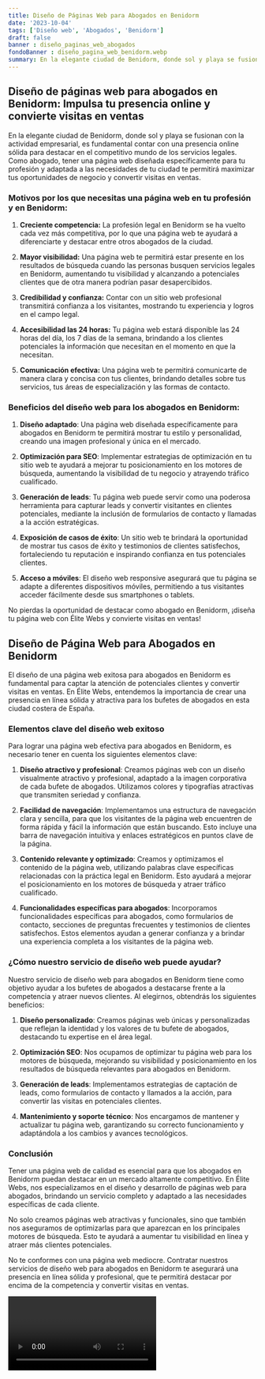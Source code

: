 ```yaml
---
title: Diseño de Páginas Web para Abogados en Benidorm
date: '2023-10-04'
tags: ['Diseño web', 'Abogados', 'Benidorm']
draft: false
banner : diseño_paginas_web_abogados
fondoBanner : diseño_pagina_web_benidorm.webp
summary: En la elegante ciudad de Benidorm, donde sol y playa se fusionan con la actividad empresarial, es fundamental contar con una presencia online sólida para destacar en el competitivo mundo de los servicios legales. Como abogado, tener una página web diseñada específicamente para tu profesión y adaptada a las necesidades de tu ciudad te permitirá maximizar tus oportunidades de negocio y convertir visitas en ventas.
---
```


## Diseño de páginas web para abogados en Benidorm: Impulsa tu presencia online y convierte visitas en ventas

En la elegante ciudad de Benidorm, donde sol y playa se fusionan con la actividad empresarial, es fundamental contar con una presencia online sólida para destacar en el competitivo mundo de los servicios legales. Como abogado, tener una página web diseñada específicamente para tu profesión y adaptada a las necesidades de tu ciudad te permitirá maximizar tus oportunidades de negocio y convertir visitas en ventas.

### Motivos por los que necesitas una página web en tu profesión y en Benidorm:

1. **Creciente competencia:** La profesión legal en Benidorm se ha vuelto cada vez más competitiva, por lo que una página web te ayudará a diferenciarte y destacar entre otros abogados de la ciudad.

2. **Mayor visibilidad:** Una página web te permitirá estar presente en los resultados de búsqueda cuando las personas busquen servicios legales en Benidorm, aumentando tu visibilidad y alcanzando a potenciales clientes que de otra manera podrían pasar desapercibidos.

3. **Credibilidad y confianza:** Contar con un sitio web profesional transmitirá confianza a los visitantes, mostrando tu experiencia y logros en el campo legal.

4. **Accesibilidad las 24 horas:** Tu página web estará disponible las 24 horas del día, los 7 días de la semana, brindando a los clientes potenciales la información que necesitan en el momento en que la necesitan.

5. **Comunicación efectiva:** Una página web te permitirá comunicarte de manera clara y concisa con tus clientes, brindando detalles sobre tus servicios, tus áreas de especialización y las formas de contacto.

### Beneficios del diseño web para los abogados en Benidorm:

1. **Diseño adaptado**: Una página web diseñada específicamente para abogados en Benidorm te permitirá mostrar tu estilo y personalidad, creando una imagen profesional y única en el mercado.

2. **Optimización para SEO**: Implementar estrategias de optimización en tu sitio web te ayudará a mejorar tu posicionamiento en los motores de búsqueda, aumentando la visibilidad de tu negocio y atrayendo tráfico cualificado.

3. **Generación de leads**: Tu página web puede servir como una poderosa herramienta para capturar leads y convertir visitantes en clientes potenciales, mediante la inclusión de formularios de contacto y llamadas a la acción estratégicas.

4. **Exposición de casos de éxito**: Un sitio web te brindará la oportunidad de mostrar tus casos de éxito y testimonios de clientes satisfechos, fortaleciendo tu reputación e inspirando confianza en tus potenciales clientes.

5. **Acceso a móviles**: El diseño web responsive asegurará que tu página se adapte a diferentes dispositivos móviles, permitiendo a tus visitantes acceder fácilmente desde sus smartphones o tablets.

No pierdas la oportunidad de destacar como abogado en Benidorm, ¡diseña tu página web con Élite Webs y convierte visitas en ventas!

<GifSeo />

<Cta />

## Diseño de Página Web para Abogados en Benidorm

El diseño de una página web exitosa para abogados en Benidorm es fundamental para captar la atención de potenciales clientes y convertir visitas en ventas. En Élite Webs, entendemos la importancia de crear una presencia en línea sólida y atractiva para los bufetes de abogados en esta ciudad costera de España.

### Elementos clave del diseño web exitoso

Para lograr una página web efectiva para abogados en Benidorm, es necesario tener en cuenta los siguientes elementos clave:

1. **Diseño atractivo y profesional**: Creamos páginas web con un diseño visualmente atractivo y profesional, adaptado a la imagen corporativa de cada bufete de abogados. Utilizamos colores y tipografías atractivas que transmiten seriedad y confianza.

2. **Facilidad de navegación**: Implementamos una estructura de navegación clara y sencilla, para que los visitantes de la página web encuentren de forma rápida y fácil la información que están buscando. Esto incluye una barra de navegación intuitiva y enlaces estratégicos en puntos clave de la página.

3. **Contenido relevante y optimizado**: Creamos y optimizamos el contenido de la página web, utilizando palabras clave específicas relacionadas con la práctica legal en Benidorm. Esto ayudará a mejorar el posicionamiento en los motores de búsqueda y atraer tráfico cualificado.

4. **Funcionalidades específicas para abogados**: Incorporamos funcionalidades específicas para abogados, como formularios de contacto, secciones de preguntas frecuentes y testimonios de clientes satisfechos. Estos elementos ayudan a generar confianza y a brindar una experiencia completa a los visitantes de la página web.

### ¿Cómo nuestro servicio de diseño web puede ayudar?

Nuestro servicio de diseño web para abogados en Benidorm tiene como objetivo ayudar a los bufetes de abogados a destacarse frente a la competencia y atraer nuevos clientes. Al elegirnos, obtendrás los siguientes beneficios:

1. **Diseño personalizado**: Creamos páginas web únicas y personalizadas que reflejan la identidad y los valores de tu bufete de abogados, destacando tu expertise en el área legal.

2. **Optimización SEO**: Nos ocupamos de optimizar tu página web para los motores de búsqueda, mejorando su visibilidad y posicionamiento en los resultados de búsqueda relevantes para abogados en Benidorm.

3. **Generación de leads**: Implementamos estrategias de captación de leads, como formularios de contacto y llamados a la acción, para convertir las visitas en potenciales clientes.

4. **Mantenimiento y soporte técnico**: Nos encargamos de mantener y actualizar tu página web, garantizando su correcto funcionamiento y adaptándola a los cambios y avances tecnológicos.

### Conclusión

Tener una página web de calidad es esencial para que los abogados en Benidorm puedan destacar en un mercado altamente competitivo. En Élite Webs, nos especializamos en el diseño y desarrollo de páginas web para abogados, brindando un servicio completo y adaptado a las necesidades específicas de cada cliente.

No solo creamos páginas web atractivas y funcionales, sino que también nos aseguramos de optimizarlas para que aparezcan en los principales motores de búsqueda. Esto te ayudará a aumentar tu visibilidad en línea y atraer más clientes potenciales.

No te conformes con una página web mediocre. Contratar nuestros servicios de diseño web para abogados en Benidorm te asegurará una presencia en línea sólida y profesional, que te permitirá destacar por encima de la competencia y convertir visitas en ventas.

<Video />

<CtaBot job='Abogados' city='Benidorm'/>

<Gmaps query='Benidorm+españa+maps' />